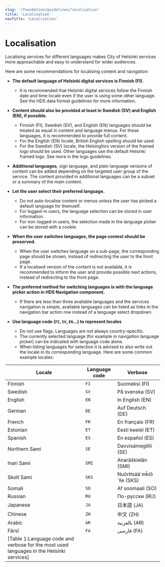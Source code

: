```yaml
---
slug: '/foundation/guidelines/localisation'
title: 'Localisation'
navTitle: 'Localisation'
---
```



# Localisation

<LeadParagraph>Localising services for different languages makes City of Helsinki services more approachable and easy to understand
  for wider audiences.</LeadParagraph>

Here are some recommendations for localising content and navigation:

- **The default language of Helsinki digital services is Finnish (FI).**
  - It is recommended that Helsinki digital services follow the Finnish date and time locale even if the user is using some other language. See the <InternalLink href="/foundation/guidelines/data-formats">HDS data format guidelines</InternalLink> for more information.
- **Content should also be provided at least in Swedish (SV) and English (EN), if possible.**
  - Finnish (FI), Swedish (SV), and English (EN) languages should be treated as equal in content and language menus. For these languages, it is recommended to provide full content.
  - For the English (EN) locale, British English spelling should be used.
  - For the Swedish (SV) locale, the Helsingfors version of the framed logo should be used. Other languages use the default Helsinki framed logo. See more in the <InternalLink href="/foundation/visual-assets/logo">logo guidelines.</InternalLink>
- **Additional languages**, sign language, and plain language versions of content can be added depending on the targeted user group of the service. The content provided in additional languages can be a subset or a summary of the main content.

- **Let the user select their preferred language.**
  - Do not auto-localise content or menus unless the user has picked a default language for themself.
  - For logged-in users, the language selection can be stored in user information.
  - For non-logged-in users, the selection made in the language picker can be stored with a cookie.
- **When the user switches languages, the page context should be preserved.**
  - When the user switches language on a sub-page, the corresponding page should be shown, instead of redirecting the user to the front page.
  - If a localised version of the content is not available, it is recommended to inform the user and provide possible next actions, instead of redirecting to the front page.
- **The preferred method for switching languages is with the language picker action in <InternalLink href="/components/navigation">HDS Navigation component.</InternalLink>**
  - If there are less than three available languages and the services navigation is simple, available languages can be listed as links in the navigation bar action row instead of a language select dropdown.
- **Use language code (`FI`, `SV`, `EN`...) to represent locales**
  - Do not use flags. Languages are not always country-specific.
  - The currently selected language (for example in navigation language picker) can be indicated with language code alone.
  - When listing languages for selection it is advised to also write out the locale in its corresponding language. Here are some common example locales:

| Locale                                                                                   | Language code | Verbose                                            |
| ---------------------------------------------------------------------------------------- | ------------- | -------------------------------------------------- |
| Finnish                                                                                  | `FI`          | <span lang="fi">Suomeksi (FI)</span>               |
| Swedish                                                                                  | `SV`          | <span lang="sv">På svenska (SV)</span>             |
| English                                                                                  | `EN`          | <span lang="en">In English (EN)</span>             |
| German                                                                                   | `DE`          | <span lang="de">Auf Deutsch (DE)</span>            |
| French                                                                                   | `FR`          | <span lang="fr">En français (FR)</span>            |
| Estonian                                                                                 | `ET`          | <span lang="et">Eesti keelel (ET)</span>           |
| Spanish                                                                                  | `ES`          | <span lang="es">En español (ES)</span>             |
| Northern Sami                                                                            | `SE`          | <span lang="se_no">Davvisámegillii (SE)</span>     |
| Inari Sami                                                                               | `SMI`         | <span lang="se_fi">Anarâškielân (SMI)</span>       |
| Skolt Sami                                                                               | `SKS`         | <span lang="se_se">Nuõrttsää´mǩiõ´lle (SKS)</span> |
| Somali                                                                                   | `SO`          | <span lang="so">Af soomaali (SO)</span>            |
| Russian                                                                                  | `RU`          | <span lang="ru">По-русски (RU)</span>              |
| Japanese                                                                                 | `JA`          | <span lang="ja">日本語 (JA)</span>                 |
| Chinese                                                                                  | `ZH`          | <span lang="zh">中文</span> (ZH)                   |
| Arabic                                                                                   | `AR`          | <span lang="ar" dir="rtl">بالعربية</span> (AR)     |
| Fārsī                                                                                    | `FA`          | <span lang="fa" dir="rtl">فارسی</span> (FA)        |
| [Table 1:Language code and verbose for the most used languages in the Helsinki services] |
